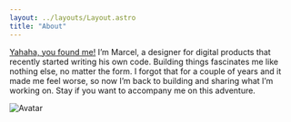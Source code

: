 ```yaml
---
layout: ../layouts/Layout.astro
title: "About"
---
```




[Yahaha, you found me!](https://www.youtube.com/watch?v=5PWqt2Wg-us) I’m Marcel, a designer for digital products that recently started writing his own code. Building things fascinates me like nothing else, no matter the form. I forgot that for a couple of years and it made me feel worse, so now I’m back to building and sharing what I’m working on. Stay if you want to accompany me on this adventure.

<Image src={picture} alt="Avatar" /> 
